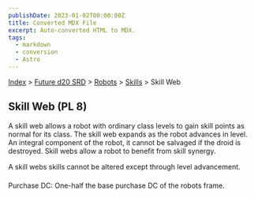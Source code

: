 ```yaml
---
publishDate: 2023-01-02T00:00:00Z
title: Converted MDX File
excerpt: Auto-converted HTML to MDX.
tags:
  - markdown
  - conversion
  - Astro
---
```


[Index](-index) > [Future d20 SRD](future-d20-srd-index) > [Robots](future-d20-srd-robots-index) > [Skills](future-d20-srd-robots-skills-index) > Skill Web

## Skill Web (PL 8)

A skill web allows a robot with ordinary class levels to gain skill points as normal for its class. The skill web expands as the robot advances in level. An integral component of the robot, it cannot be salvaged if the droid is destroyed. Skill webs allow a robot to benefit from skill synergy.

A skill webs skills cannot be altered except through level advancement.

Purchase DC: One-half the base purchase DC of the robots frame.

